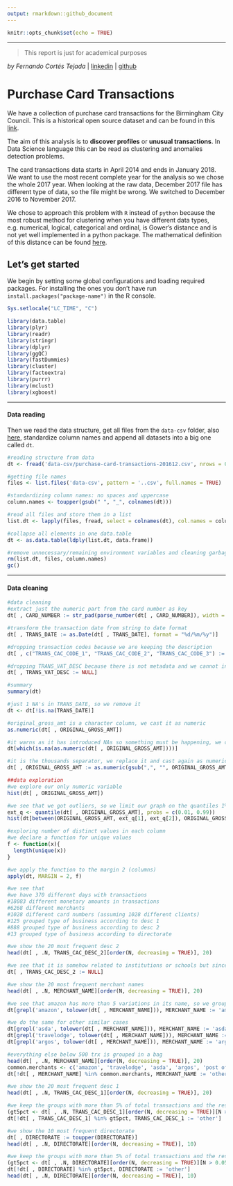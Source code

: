 ```yaml
---
output: rmarkdown::github_document
---
```


```r
knitr::opts_chunk$set(echo = TRUE)
```
  
***

> This report is just for academical purposes

*by Fernando Cortés Tejada* | [linkedin](https://www.linkedin.com/in/fernando-cortes-tejada/) | [github](https://github.com/fcortes10)

# Purchase Card Transactions

We have a collection of purchase card transactions for the Birmingham City Council. This is a historical open source dataset and can be found in this [link](https://data.birmingham.gov.uk/dataset/purchase-card-transactions).

The aim of this analysis is to **discover profiles** or **unusual transactions**. In Data Science language this can be read as clustering and anomalies detection problems.

The card transactions data starts in April 2014 and ends in January 2018. We want to use the most recent complete year for the analysis so we chose the whole 2017 year. When looking at the raw data, December 2017 file has different type of data, so the file might be wrong. We switched to December 2016 to November 2017.

We chose to approach this problem with `R` instead of `python` because the most robust method for clustering when you have different data types, e.g. numerical, logical, categorical and ordinal, is Gower's distance and is not yet well implemented in a python package. The mathematical definition of this distance can be found [here](https://statisticaloddsandends.wordpress.com/2021/02/23/what-is-gowers-distance/).

## Let's get started

We begin by setting some global configurations and loading required packages. For installing the ones you don't have run `install.packages("package-name")` in the R console.

```r
Sys.setlocale("LC_TIME", "C")

library(data.table)
library(plyr)
library(readr)
library(stringr)
library(dplyr)
library(ggQC)
library(fastDummies)
library(cluster)
library(factoextra)
library(purrr)
library(mclust)
library(xgboost)
```

***
#### Data reading

Then we read the data structure, get all files from the `data-csv` folder, also [here](https://github.com/fcortes10/purchases-clustering/tree/main/data-csv), standardize column names and append all datasets into a big one called `dt`.

```r
#reading structure from data
dt <- fread('data-csv/purchase-card-transactions-201612.csv', nrows = 0)

#getting file names
files <- list.files('data-csv', pattern = '..csv', full.names = TRUE)

#standardizing column names: no spaces and uppercase
column.names <- toupper(gsub(" ", "_", colnames(dt)))

#read all files and store them in a list
list.dt <- lapply(files, fread, select = colnames(dt), col.names = column.names)

#collapse all elements in one data.table
dt <- as.data.table(ldply(list.dt, data.frame))

#remove unnecessary/remaining environment variables and cleaning garbage in RAM
rm(list.dt, files, column.names)
gc()
```

***
#### Data cleaning

```r
#data cleaning
#extract just the numeric part from the card number as key
dt[ , CARD_NUMBER := str_pad(parse_number(dt[ , CARD_NUMBER]), width = 4, side = 'left', pad = "0")]

#transform the transaction date from string to date format
dt[ , TRANS_DATE := as.Date(dt[ , TRANS_DATE], format = "%d/%m/%y")]

#dropping transaction codes because we are keeping the description
dt[ , c("TRANS_CAC_CODE_1", "TRANS_CAC_CODE_2", "TRANS_CAC_CODE_3") := NULL]

#dropping TRANS_VAT_DESC because there is not metadata and we cannot infer its meaning
dt[ , TRANS_VAT_DESC := NULL]

#summary
summary(dt)

#just 1 NA's in TRANS_DATE, so we remove it
dt <- dt[!is.na(TRANS_DATE)]

#original_gross_amt is a character column, we cast it as numeric
as.numeric(dt[ , ORIGINAL_GROSS_AMT])

#it warns as it has introduced NAs so something must be happening, we check the nans
dt[which(is.na(as.numeric(dt[ , ORIGINAL_GROSS_AMT])))]

#it is the thousands separator, we replace it and cast again as numeric
dt[ , ORIGINAL_GROSS_AMT := as.numeric(gsub(",", "", ORIGINAL_GROSS_AMT))]

##data exploration
#we explore our only numeric variable
hist(dt[ , ORIGINAL_GROSS_AMT])

#we see that we got outliers, so we limit our graph on the quantiles 1% and 99% (extreme values)
ext_q <- quantile(dt[ , ORIGINAL_GROSS_AMT], probs = c(0.01, 0.99))
hist(dt[between(ORIGINAL_GROSS_AMT, ext_q[1], ext_q[2]), ORIGINAL_GROSS_AMT])

#exploring number of distinct values in each column
#we declare a function for unique values
f <- function(x){
  length(unique(x))
}

#we apply the function to the margin 2 (columns)
apply(dt, MARGIN = 2, f)

#we see that 
#we have 370 different days with transactions
#18083 different monetary amounts in transactions
#6268 different merchants
#1028 different card numbers (assuming 1028 different clients)
#125 grouped type of business according to desc 1
#888 grouped type of business according to desc 2
#13 grouped type of business according to directorate

#we show the 20 most frequent desc 2
head(dt[ , .N, TRANS_CAC_DESC_2][order(N, decreasing = TRUE)], 20)

#we see that it is somehow related to institutions or schools but since we got no metadata and the are 88 categories we chose to drop it
dt[ , TRANS_CAC_DESC_2 := NULL]

#we show the 20 most frequent merchant names
head(dt[ , .N, MERCHANT_NAME][order(N, decreasing = TRUE)], 20)

#we see that amazon has more than 5 variations in its name, so we group it
dt[grepl('amazon', tolower(dt[ , MERCHANT_NAME])), MERCHANT_NAME := 'amazon']

#we do the same for other similar cases
dt[grepl('asda', tolower(dt[ , MERCHANT_NAME])), MERCHANT_NAME := 'asda']
dt[grepl('travelodge', tolower(dt[ , MERCHANT_NAME])), MERCHANT_NAME := 'travelodge']
dt[grepl('argos', tolower(dt[ , MERCHANT_NAME])), MERCHANT_NAME := 'argos']

#everything else below 500 trx is grouped in a bag
head(dt[ , .N, MERCHANT_NAME][order(N, decreasing = TRUE)], 20)
common.merchants <- c('amazon', 'travelodge', 'asda', 'argos', 'post office counter')
dt[!dt[ , MERCHANT_NAME] %in% common.merchants, MERCHANT_NAME := 'other']

#we show the 20 most frequent desc 1
head(dt[ , .N, TRANS_CAC_DESC_1][order(N, decreasing = TRUE)], 20)

#we keep the groups with more than 5% of total transactions and the rest is grouped in a bag
(gt5pct <- dt[ , .N, TRANS_CAC_DESC_1][order(N, decreasing = TRUE)][N > 0.05*nrow(dt), ][ , TRANS_CAC_DESC_1])
dt[!dt[ , TRANS_CAC_DESC_1] %in% gt5pct, TRANS_CAC_DESC_1 := 'other']

#we show the 10 most frequent directorate
dt[ , DIRECTORATE := toupper(DIRECTORATE)]
head(dt[ , .N, DIRECTORATE][order(N, decreasing = TRUE)], 10)

#we keep the groups with more than 5% of total transactions and the rest is grouped in a bag
(gt5pct <- dt[ , .N, DIRECTORATE][order(N, decreasing = TRUE)][N > 0.05*nrow(dt), ][ , DIRECTORATE])
dt[!dt[ , DIRECTORATE] %in% gt5pct, DIRECTORATE := 'other']
head(dt[ , .N, DIRECTORATE][order(N, decreasing = TRUE)], 10)
```

